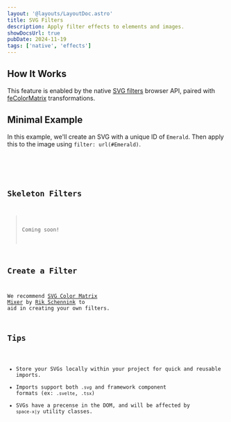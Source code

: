 ```yaml
---
layout: '@layouts/LayoutDoc.astro'
title: SVG Filters
description: Apply filter effects to elements and images.
showDocsUrl: true
pubDate: 2024-11-19
tags: ['native', 'effects']
---
```




## How It Works

This feature is enabled by the native [SVG filters](https://developer.mozilla.org/en-US/docs/Web/SVG/Element/filter) browser API, paired with [feColorMatrix](https://developer.mozilla.org/en-US/docs/Web/SVG/Element/feColorMatrix) transformations.

## Minimal Example

In this example, we'll create an SVG with a unique ID of `Emerald`. Then apply this to the image using `filter: url(#Emerald)`.

<Preview client:visible>
	<Fragment slot="preview">
		<Example />
	</Fragment>
	<Fragment slot="code">
		<Code code={ExampleRaw} lang="astro" />
	</Fragment>
</Preview>

## Skeleton Filters

> Coming soon!

## Create a Filter

We recommend [SVG Color Matrix Mixer](https://fecolormatrix.com/) by [Rik Schennink](https://x.com/rikschennink/) to aid in creating your own filters.

## Tips

- Store your SVGs locally within your project for quick and reusable imports.
- Imports support both `.svg` and framework component formats (ex: `.svelte`, `.tsx`)
- SVGs have a precense in the DOM, and will be affected by `space-x|y` utility classes.
